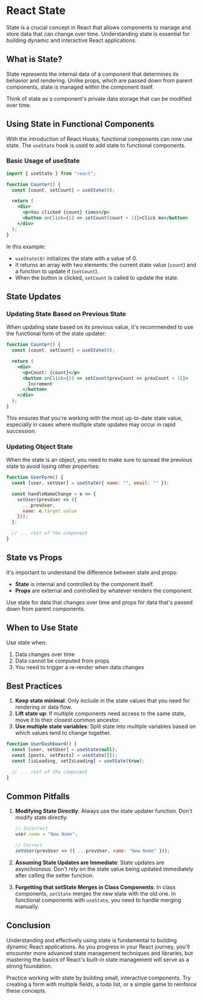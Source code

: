 
# React State

State is a crucial concept in React that allows components to manage and store data that can change over time. Understanding state is essential for building dynamic and interactive React applications.

## What is State?

State represents the internal data of a component that determines its behavior and rendering. Unlike props, which are passed down from parent components, state is managed within the component itself.

<Callout emoji='💡'>
  Think of state as a component's private data storage that can be modified over
  time.
</Callout>

## Using State in Functional Components

With the introduction of React Hooks, functional components can now use state. The `useState` hook is used to add state to functional components.

### Basic Usage of useState

```jsx
import { useState } from "react";

function Counter() {
  const [count, setCount] = useState(0);

  return (
    <div>
      <p>You clicked {count} times</p>
      <button onClick={() => setCount(count + 1)}>Click me</button>
    </div>
  );
}
```

In this example:

- `useState(0)` initializes the state with a value of 0.
- It returns an array with two elements: the current state value (`count`) and a function to update it (`setCount`).
- When the button is clicked, `setCount` is called to update the state.

## State Updates

### Updating State Based on Previous State

When updating state based on its previous value, it's recommended to use the functional form of the state updater:

```jsx
function Counter() {
  const [count, setCount] = useState(0);

  return (
    <div>
      <p>Count: {count}</p>
      <button onClick={() => setCount(prevCount => prevCount + 1)}>
        Increment
      </button>
    </div>
  );
}
```

This ensures that you're working with the most up-to-date state value, especially in cases where multiple state updates may occur in rapid succession.

### Updating Object State

When the state is an object, you need to make sure to spread the previous state to avoid losing other properties:

```jsx
function UserForm() {
  const [user, setUser] = useState({ name: "", email: "" });

  const handleNameChange = e => {
    setUser(prevUser => ({
      ...prevUser,
      name: e.target.value
    }));
  };

  // ... rest of the component
}
```

## State vs Props

It's important to understand the difference between state and props:

- **State** is internal and controlled by the component itself.
- **Props** are external and controlled by whatever renders the component.

<Callout emoji='🔑'>
  Use state for data that changes over time and props for data that's passed
  down from parent components.
</Callout>

## When to Use State

Use state when:

1. Data changes over time
2. Data cannot be computed from props
3. You need to trigger a re-render when data changes

## Best Practices

1. **Keep state minimal**: Only include in the state values that you need for rendering or data flow.
2. **Lift state up**: If multiple components need access to the same state, move it to their closest common ancestor.
3. **Use multiple state variables**: Split state into multiple variables based on which values tend to change together.

```jsx
function UserDashboard() {
  const [user, setUser] = useState(null);
  const [posts, setPosts] = useState([]);
  const [isLoading, setIsLoading] = useState(true);

  // ... rest of the component
}
```

## Common Pitfalls

1. **Modifying State Directly**: Always use the state updater function. Don't modify state directly.

   ```jsx
   // Incorrect
   user.name = "New Name";

   // Correct
   setUser(prevUser => ({ ...prevUser, name: "New Name" }));
   ```

2. **Assuming State Updates are Immediate**: State updates are asynchronous. Don't rely on the state value being updated immediately after calling the setter function.

3. **Forgetting that setState Merges in Class Components**: In class components, `setState` merges the new state with the old one. In functional components with `useState`, you need to handle merging manually.

## Conclusion

Understanding and effectively using state is fundamental to building dynamic React applications. As you progress in your React journey, you'll encounter more advanced state management techniques and libraries, but mastering the basics of React's built-in state management will serve as a strong foundation.

<Callout emoji='🚀'>
  Practice working with state by building small, interactive components. Try
  creating a form with multiple fields, a todo list, or a simple game to
  reinforce these concepts.
</Callout>
